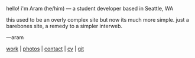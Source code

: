 hello! i'm Aram (he/him) — a student developer based in Seattle, WA

this used to be an overly complex site but now its much more simple. just a barebones site, a remedy to a simpler interweb.

—aram

[work](/work) | [photos](/photos) | [contact](mailto:me@aram.sh) | [cv](https://read.cv/ashiva) | [git](https://github.com/aramshiva/website)